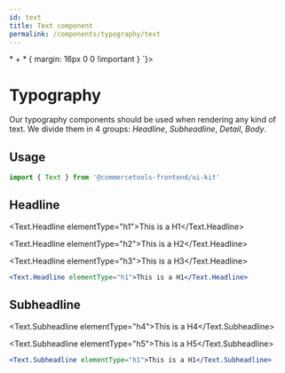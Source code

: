 ```yaml
---
id: text
title: Text component
permalink: /components/typography/text
---
```



<div css={css`
> * + * { margin: 16px 0 0 !important }
`}>

# Typography

Our typography components should be used when rendering any kind of text. We divide them in 4 groups: _Headline_, _Subheadline_, _Detail_, _Body_.

## Usage

```jsx
import { Text } from '@commercetools-frontend/ui-kit'
```

## Headline

<div style={{ border: '1px solid magenta', padding: 16 }}>

<Text.Headline elementType="h1">This is a H1</Text.Headline>

<Text.Headline elementType="h2">This is a H2</Text.Headline>

<Text.Headline elementType="h3">This is a H3</Text.Headline>

</div>

```jsx
<Text.Headline elementType="h1">This is a H1</Text.Headline>
```

## Subheadline

<div style={{ border: '1px solid magenta', padding: 16 }}>

<Text.Subheadline elementType="h4">This is a H4</Text.Subheadline>

<Text.Subheadline elementType="h5">This is a H5</Text.Subheadline>

</div>

```jsx
<Text.Subheadline elementType="h1">This is a H1</Text.Subheadline>
```

</div>
